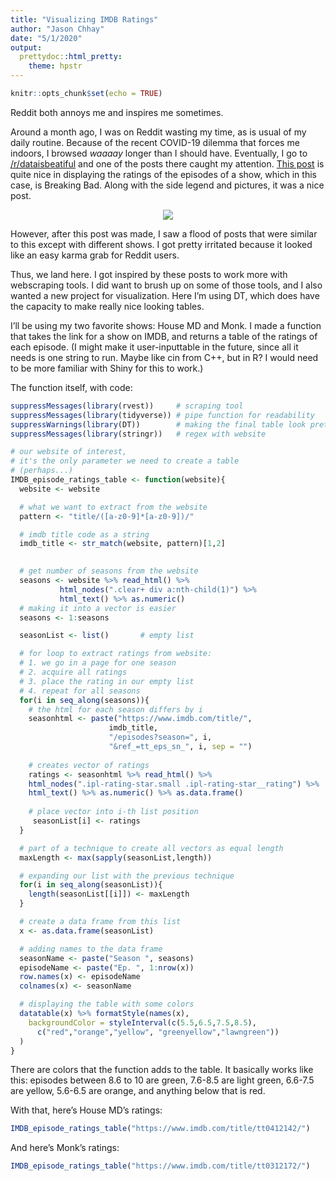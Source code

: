 ```yaml
---
title: "Visualizing IMDB Ratings"
author: "Jason Chhay"
date: "5/1/2020"
output: 
  prettydoc::html_pretty:
    theme: hpstr
---
```


```r
knitr::opts_chunk$set(echo = TRUE)
```

Reddit both annoys me and inspires me sometimes.

Around a month ago, I was on Reddit wasting my time, as is usual of my daily routine.
Because of the recent COVID-19 dilemma that forces me indoors, I browsed *waaaay* longer
than I should have. 
Eventually, I go to [/r/dataisbeatiful](https://www.reddit.com/r/dataisbeautiful/) and one of the posts
there caught my attention. 
[This post](https://www.reddit.com/r/dataisbeautiful/comments/fwjces/oc_the_absolute_quality_of_breaking_bad/)
is quite nice in displaying the ratings of the episodes of a show, which in this case,
is Breaking Bad. Along with the side legend and pictures, it was a nice post.

<center>
![](https://i.redd.it/0yr8cc4mydr41.png)
</center>

However, after this post was made, I saw a flood of posts that were similar to this except 
with different shows. I got pretty irritated because it looked
like an easy karma grab for Reddit users.

Thus, we land here. I got inspired by these posts to work more with webscraping tools.
I did want to brush up on some of those tools, and I also wanted a new project
for visualization.
Here I'm using DT, which does have the capacity to make really nice looking tables.
 
I'll be using my two favorite shows: House MD and Monk.
I made a function that takes the link for a show on IMDB, and returns a table
of the ratings of each episode.
(I might make it user-inputtable in the future, since all it needs
is one string to run. Maybe like cin from C++, but in R? I would
need to be more familiar with Shiny for this to work.)

The function itself, with code:

```r
suppressMessages(library(rvest))     # scraping tool
suppressMessages(library(tidyverse)) # pipe function for readability
suppressWarnings(library(DT))        # making the final table look pretty
suppressMessages(library(stringr))   # regex with website

# our website of interest, 
# it's the only parameter we need to create a table
# (perhaps...)
IMDB_episode_ratings_table <- function(website){
  website <- website

  # what we want to extract from the website
  pattern <- "title/([a-z0-9]*[a-z0-9])/" 

  # imdb title code as a string
  imdb_title <- str_match(website, pattern)[1,2]  
      

  # get number of seasons from the website
  seasons <- website %>% read_html() %>% 
           html_nodes(".clear+ div a:nth-child(1)") %>% 
           html_text() %>% as.numeric() 
  # making it into a vector is easier
  seasons <- 1:seasons                    

  seasonList <- list()       # empty list

  # for loop to extract ratings from website:
  # 1. we go in a page for one season
  # 2. acquire all ratings
  # 3. place the rating in our empty list
  # 4. repeat for all seasons
  for(i in seq_along(seasons)){
    # the html for each season differs by i
    seasonhtml <- paste("https://www.imdb.com/title/", 
                      imdb_title, 
                      "/episodes?season=", i, 
                      "&ref_=tt_eps_sn_", i, sep = "")
  
    # creates vector of ratings
    ratings <- seasonhtml %>% read_html() %>% 
    html_nodes(".ipl-rating-star.small .ipl-rating-star__rating") %>%
    html_text() %>% as.numeric() %>% as.data.frame()
  
    # place vector into i-th list position
     seasonList[i] <- ratings                                     
  }

  # part of a technique to create all vectors as equal length
  maxLength <- max(sapply(seasonList,length))       

  # expanding our list with the previous technique
  for(i in seq_along(seasonList)){
    length(seasonList[[i]]) <- maxLength            
  }

  # create a data frame from this list
  x <- as.data.frame(seasonList)

  # adding names to the data frame
  seasonName <- paste("Season ", seasons)
  episodeName <- paste("Ep. ", 1:nrow(x))
  row.names(x) <- episodeName
  colnames(x) <- seasonName

  # displaying the table with some colors
  datatable(x) %>% formatStyle(names(x), 
    backgroundColor = styleInterval(c(5.5,6.5,7.5,8.5),
      c("red","orange","yellow", "greenyellow","lawngreen"))
  )
}
```

There are colors that the function adds to the table. It basically works like this:
episodes between 8.6 to 10 are green, 7.6-8.5 are light green, 6.6-7.5 are yellow,
5.6-6.5 are orange, and anything below that is red.

With that, here's House MD's ratings:

```r
IMDB_episode_ratings_table("https://www.imdb.com/title/tt0412142/")
```

And here's Monk's ratings:

```r
IMDB_episode_ratings_table("https://www.imdb.com/title/tt0312172/")
```


